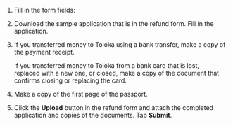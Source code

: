 1. Fill in the form fields:

    <Cut title="Fill in the refund form">

    <YandexForm name="support-survey" src="https://forms.yandex.ru/surveys/13460895.b14e7083ea92ec27b157232f968e6cb6aedb3685/?topic1=money&topic3=refund&iframe=1&service=toloka-ai"/>

    </Cut>

1. Download the sample application that is in the refund form. Fill in the application.

1. If you transferred money to Toloka using a bank transfer, make a copy of the payment receipt.

    If you transferred money to Toloka from a bank card that is lost, replaced with a new one, or closed, make a copy of the document that confirms closing or replacing the card.

1. Make a copy of the first page of the passport.

1. Click the **Upload** button in the refund form and attach the completed application and copies of the documents. Tap **Submit**.